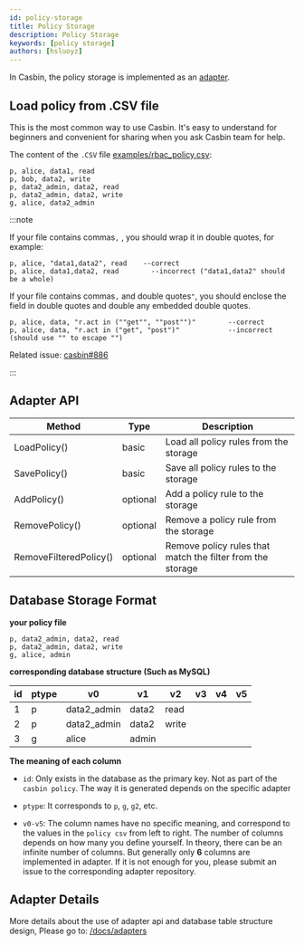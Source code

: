 ```yaml
---
id: policy-storage
title: Policy Storage
description: Policy Storage
keywords: [policy storage]
authors: [hsluoyz]
---
```


In Casbin, the policy storage is implemented as an [adapter](/docs/adapters).

## Load policy from .CSV file

This is the most common way to use Casbin. It's easy to understand for beginners and convenient for sharing when you ask Casbin team for help.

The content of the `.CSV` file [examples/rbac_policy.csv](https://github.com/casbin/casbin/blob/master/examples/rbac_policy.csv):

```csv
p, alice, data1, read
p, bob, data2, write
p, data2_admin, data2, read
p, data2_admin, data2, write
g, alice, data2_admin
```

:::note

If your file contains commas``,`` , you should wrap it in double quotes, for example:

```csv
p, alice, "data1,data2", read    --correct
p, alice, data1,data2, read        --incorrect ("data1,data2" should be a whole)
```

If your file contains commas``,`` and double quotes``"``, you should enclose the field in double quotes and double any embedded double quotes.

```csv
p, alice, data, "r.act in (""get"", ""post"")"        --correct
p, alice, data, "r.act in ("get", "post")"            --incorrect (should use "" to escape "")
```

Related issue: [casbin#886](https://github.com/casbin/casbin/issues/886)

:::

## Adapter API

| Method                 | Type     | Description                                                |
|------------------------|----------|------------------------------------------------------------|
| LoadPolicy()           | basic    | Load all policy rules from the storage                     |
| SavePolicy()           | basic    | Save all policy rules to the storage                       |
| AddPolicy()            | optional | Add a policy rule to the storage                           |
| RemovePolicy()         | optional | Remove a policy rule from the storage                      |
| RemoveFilteredPolicy() | optional | Remove policy rules that match the filter from the storage |

## Database Storage Format

**your policy file**

```csv
p, data2_admin, data2, read
p, data2_admin, data2, write
g, alice, admin
```

**corresponding database structure (Such as MySQL)**

| id   | ptype | v0          | v1    | v2    | v3   | v4   | v5   |
| ---- | ----- | ----------- | ----- | ----- | ---- | ---- | ---- |
| 1    | p     | data2_admin | data2 | read  |      |      |      |
| 2    | p     | data2_admin | data2 | write |      |      |      |
| 3    | g     | alice       | admin |       |      |      |      |

**The meaning of each column**

- ``id``: Only exists in the database as the primary key. Not as part of the ``casbin policy``. The way it is generated depends on the specific adapter

- ``ptype``: It corresponds to ``p``, ``g``, ``g2``, etc.
- ``v0-v5``: The column names have no specific meaning, and correspond to the values in the ``policy csv`` from left to right. The number of columns depends on how many you define yourself. In theory, there can be an infinite number of columns. But generally only **6** columns are implemented in adapter. If it is not enough for you, please submit an issue to the corresponding adapter repository.

## Adapter Details

More details about the use of adapter api and database table structure design,  Please go to:  [/docs/adapters](/docs/adapters)
